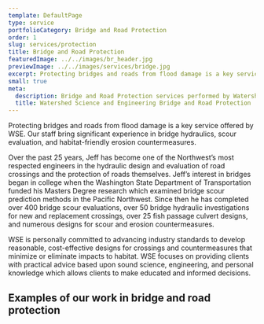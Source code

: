 ```yaml
---
template: DefaultPage
type: service
portfolioCategory: Bridge and Road Protection
order: 1
slug: services/protection
title: Bridge and Road Protection
featuredImage: ../../images/br_header.jpg
previewImage: ../../images/services/bridge.jpg
excerpt: Protecting bridges and roads from flood damage is a key service offered by WSE
small: true
meta:
  description: Bridge and Road Protection services performed by Watershed Science and Engineering
  title: Watershed Science and Engineering Bridge and Road Protection
---
```


Protecting bridges and roads from flood damage is a key service offered by WSE. Our staff bring significant experience in bridge hydraulics, scour evaluation, and habitat-friendly erosion countermeasures.

Over the past 25 years, Jeff has become one of the Northwest’s most respected engineers in the hydraulic design and evaluation of road crossings and the protection of roads themselves. Jeff’s interest in bridges began in college when the Washington State Department of Transportation funded his Masters Degree research which examined bridge scour prediction methods in the Pacific Northwest. Since then he has completed over 400 bridge scour evaluations, over 50 bridge hydraulic investigations for new and replacement crossings, over 25 fish passage culvert designs, and numerous designs for scour and erosion countermeasures.

WSE is personally committed to advancing industry standards to develop reasonable, cost-effective designs for crossings and countermeasures that minimize or eliminate impacts to habitat. WSE focuses on providing clients with practical advice based upon sound science, engineering, and personal knowledge which allows clients to make educated and informed decisions.

## Examples of our work in bridge and road protection
